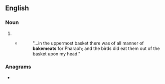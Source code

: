 ==English==

===Noun===
{{head|en|noun plural form}}

# {{plural of|bakemeat|lang=en}}
#* {{RQ:Authorized Version|Gen|40|17}}
#*: "...in the uppermost basket there was of all manner of '''bakemeats''' for Pharaoh; and the birds did eat them out of the basket upon my head."

===Anagrams===
* {{anagrams|en|a=aabeekmst|makebates}}